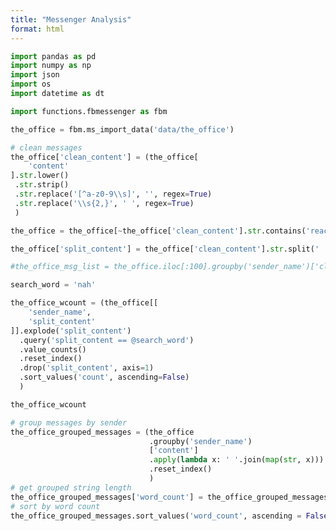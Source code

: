 ```yaml
---
title: "Messenger Analysis"
format: html
---
```


```python
import pandas as pd
import numpy as np
import json
import os
import datetime as dt
```

```python
import functions.fbmessenger as fbm
```

```python
the_office = fbm.ms_import_data('data/the_office')

# clean messages
the_office['clean_content'] = (the_office[
    'content'
].str.lower()
 .str.strip()
 .str.replace('[^a-z0-9\\s]', '', regex=True)
 .str.replace('\\s{2,}', ' ', regex=True)
 )

the_office = the_office[~the_office['clean_content'].str.contains('reacted to your message')]

the_office['split_content'] = the_office['clean_content'].str.split(' ')

#the_office_msg_list = the_office.iloc[:100].groupby('sender_name')['clean_content'].sum().reset_index()

search_word = 'nah'

the_office_wcount = (the_office[[
    'sender_name', 
    'split_content'
]].explode('split_content')
  .query('split_content == @search_word')
  .value_counts()
  .reset_index()
  .drop('split_content', axis=1)
  .sort_values('count', ascending=False)
  )

the_office_wcount
```


```python
# group messages by sender
the_office_grouped_messages = (the_office
                               .groupby('sender_name')
                               ['content']
                               .apply(lambda x: ' '.join(map(str, x)))
                               .reset_index()
                               )
# get grouped string length
the_office_grouped_messages['word_count'] = the_office_grouped_messages['content'].str.split().str.len()
# sort by word count
the_office_grouped_messages.sort_values('word_count', ascending = False)
```